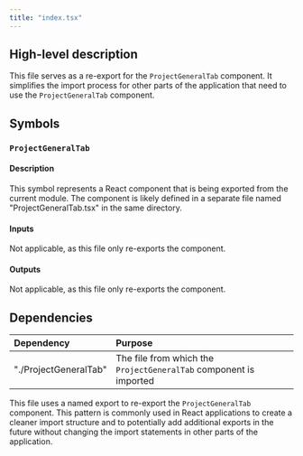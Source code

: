 ```yaml
---
title: "index.tsx"
---
```


## High-level description
This file serves as a re-export for the `ProjectGeneralTab` component. It simplifies the import process for other parts of the application that need to use the `ProjectGeneralTab` component.

## Symbols

### `ProjectGeneralTab`
#### Description
This symbol represents a React component that is being exported from the current module. The component is likely defined in a separate file named "ProjectGeneralTab.tsx" in the same directory.

#### Inputs
Not applicable, as this file only re-exports the component.

#### Outputs
Not applicable, as this file only re-exports the component.

## Dependencies
| Dependency | Purpose |
|:-----------|:--------|
| "./ProjectGeneralTab" | The file from which the `ProjectGeneralTab` component is imported |

This file uses a named export to re-export the `ProjectGeneralTab` component. This pattern is commonly used in React applications to create a cleaner import structure and to potentially add additional exports in the future without changing the import statements in other parts of the application.